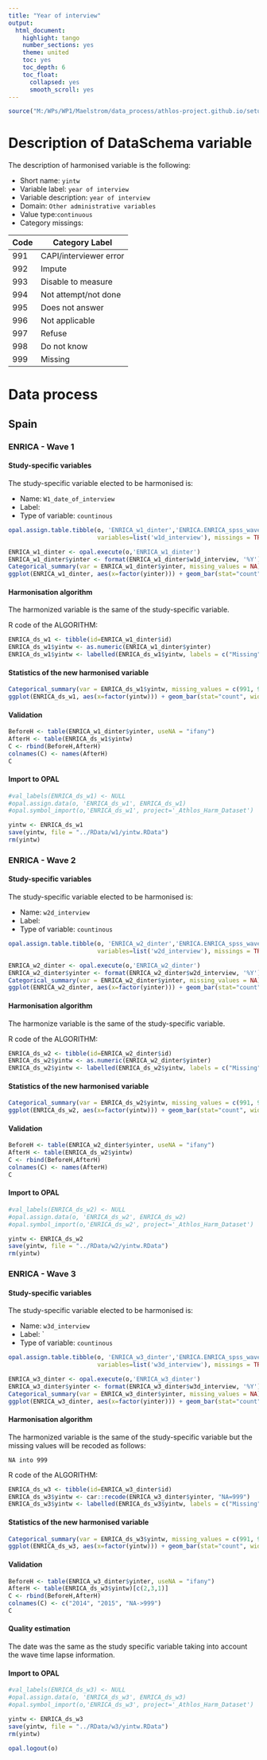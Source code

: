 ```yaml
---
title: "Year of interview"
output:
  html_document:
    highlight: tango
    number_sections: yes
    theme: united
    toc: yes
    toc_depth: 6
    toc_float:
      collapsed: yes
      smooth_scroll: yes
---
```



```r
source("M:/WPs/WP1/Maelstrom/data_process/athlos-project.github.io/setup_iago.r")
```

# Description of DataSchema variable

The description of harmonised variable is the following:




* Short name: `yintw`
* Variable label: `year of interview`
* Variable description: `year of interview`
* Domain: `Other administrative variables`
* Value type:`continuous`
* Category missings: 

**Code** | **Category Label**
----| ------------------
991 | CAPI/interviewer error
992 | Impute
993 | Disable to measure
994 | Not attempt/not done 
995 | Does not answer
996 | Not applicable
997 | Refuse
998 | Do not know
999 | Missing


# Data process

## Spain
    
### ENRICA - Wave 1 

#### Study-specific variables

The study-specific variable elected to be harmonised is:

* Name: `W1_date_of_interview`
* Label: 
* Type of variable: `countinous`

```r
opal.assign.table.tibble(o, 'ENRICA_w1_dinter','ENRICA.ENRICA_spss_wave1',
                         variables=list('w1d_interview'), missings = TRUE)
```

```r
ENRICA_w1_dinter <- opal.execute(o,'ENRICA_w1_dinter')
ENRICA_w1_dinter$yinter <- format(ENRICA_w1_dinter$w1d_interview, '%Y')
Categorical_summary(var = ENRICA_w1_dinter$yinter, missing_values = NA)
ggplot(ENRICA_w1_dinter, aes(x=factor(yinter))) + geom_bar(stat="count", width=0.4, fill="steelblue") + xlab("Year of interview") + ylab("Frequency")
```

#### Harmonisation algorithm
The harmonized variable is the same of the study-specific variable.

R code of the ALGORITHM:

```r
ENRICA_ds_w1 <- tibble(id=ENRICA_w1_dinter$id)
ENRICA_ds_w1$yintw <- as.numeric(ENRICA_w1_dinter$yinter)
ENRICA_ds_w1$yintw <- labelled(ENRICA_ds_w1$yintw, labels = c("Missing"=999, "Do not know"=998, "Refuse"=997, "Not applicable"=996, "Does not answer"=995,  "Not attempt not done"=994, "Disable to measure"=993, "Impute"=992, "CAPI interviewer error"=991))
```

#### Statistics of the new harmonised variable
```r
Categorical_summary(var = ENRICA_ds_w1$yintw, missing_values = c(991, 992, 993, 994, 995, 996, 997, 998, 999))
ggplot(ENRICA_ds_w1, aes(x=factor(yintw))) + geom_bar(stat="count", width=0.4, fill="steelblue") + xlab("Year of interview") + ylab("Frequency")
```

#### Validation
```r
BeforeH <- table(ENRICA_w1_dinter$yinter, useNA = "ifany")
AfterH <- table(ENRICA_ds_w1$yintw)
C <- rbind(BeforeH,AfterH)
colnames(C) <- names(AfterH)
C
```


#### Import to OPAL
```r
#val_labels(ENRICA_ds_w1) <- NULL
#opal.assign.data(o, 'ENRICA_ds_w1', ENRICA_ds_w1)
#opal.symbol_import(o,'ENRICA_ds_w1', project='_Athlos_Harm_Dataset')

yintw <- ENRICA_ds_w1
save(yintw, file = "../RData/w1/yintw.RData")
rm(yintw)
```






### ENRICA - Wave 2 

#### Study-specific variables

The study-specific variable elected to be harmonised is:

* Name: `w2d_interview`
* Label: 
* Type of variable: `countinous`

```r
opal.assign.table.tibble(o, 'ENRICA_w2_dinter','ENRICA.ENRICA_spss_wave2',
                         variables=list('w2d_interview'), missings = TRUE)
```

```r
ENRICA_w2_dinter <- opal.execute(o,'ENRICA_w2_dinter')
ENRICA_w2_dinter$yinter <- format(ENRICA_w2_dinter$w2d_interview, '%Y')
Categorical_summary(var = ENRICA_w2_dinter$yinter, missing_values = NA)
ggplot(ENRICA_w2_dinter, aes(x=factor(yinter))) + geom_bar(stat="count", width=0.4, fill="steelblue") + xlab("Year of interview") + ylab("Frequency")
```

#### Harmonisation algorithm
The harmonize variable is the same of the study-specific variable.


R code of the ALGORITHM:

```r
ENRICA_ds_w2 <- tibble(id=ENRICA_w2_dinter$id)
ENRICA_ds_w2$yintw <- as.numeric(ENRICA_w2_dinter$yinter)
ENRICA_ds_w2$yintw <- labelled(ENRICA_ds_w2$yintw, labels = c("Missing"=999, "Do not know"=998, "Refuse"=997, "Not applicable"=996, "Does not answer"=995,  "Not attempt not done"=994, "Disable to measure"=993, "Impute"=992, "CAPI interviewer error"=991))
```

#### Statistics of the new harmonised variable
```r
Categorical_summary(var = ENRICA_ds_w2$yintw, missing_values = c(991, 992, 993, 994, 995, 996, 997, 998, 999))
ggplot(ENRICA_ds_w2, aes(x=factor(yintw))) + geom_bar(stat="count", width=0.4, fill="steelblue") + xlab("Year of interview") + ylab("Frequency")
```

#### Validation
```r
BeforeH <- table(ENRICA_w2_dinter$yinter, useNA = "ifany")
AfterH <- table(ENRICA_ds_w2$yintw)
C <- rbind(BeforeH,AfterH)
colnames(C) <- names(AfterH)
C
```



#### Import to OPAL
```r
#val_labels(ENRICA_ds_w2) <- NULL
#opal.assign.data(o, 'ENRICA_ds_w2', ENRICA_ds_w2)
#opal.symbol_import(o,'ENRICA_ds_w2', project='_Athlos_Harm_Dataset')

yintw <- ENRICA_ds_w2
save(yintw, file = "../RData/w2/yintw.RData")
rm(yintw)

```




### ENRICA - Wave 3 

#### Study-specific variables

The study-specific variable elected to be harmonised is:

* Name: `	w3d_interview`
* Label: `
* Type of variable: `countinous`

```r
opal.assign.table.tibble(o, 'ENRICA_w3_dinter','ENRICA.ENRICA_spss_wave3',
                         variables=list('w3d_interview'), missings = TRUE)
```

```r
ENRICA_w3_dinter <- opal.execute(o,'ENRICA_w3_dinter')
ENRICA_w3_dinter$yinter <- format(ENRICA_w3_dinter$w3d_interview, '%Y')
Categorical_summary(var = ENRICA_w3_dinter$yinter, missing_values = NA)
ggplot(ENRICA_w3_dinter, aes(x=factor(yinter))) + geom_bar(stat="count", width=0.4, fill="steelblue") + xlab("Year of interview") + ylab("Frequency")
```

#### Harmonisation algorithm
The harmonized variable is the same of the study-specific variable but the missing values will be recoded as follows:

`NA into 999`

R code of the ALGORITHM:

```r
ENRICA_ds_w3 <- tibble(id=ENRICA_w3_dinter$id)
ENRICA_ds_w3$yintw <- car::recode(ENRICA_w3_dinter$yinter, "NA=999")
ENRICA_ds_w3$yintw <- labelled(ENRICA_ds_w3$yintw, labels = c("Missing"=999, "Do not know"=998, "Refuse"=997, "Not applicable"=996, "Does not answer"=995,  "Not attempt not done"=994, "Disable to measure"=993, "Impute"=992, "CAPI interviewer error"=991))
```

#### Statistics of the new harmonised variable
```r
Categorical_summary(var = ENRICA_ds_w3$yintw, missing_values = c(991, 992, 993, 994, 995, 996, 997, 998, 999))
ggplot(ENRICA_ds_w3, aes(x=factor(yintw))) + geom_bar(stat="count", width=0.4, fill="steelblue") + xlab("Year of interview") + ylab("Frequency")
```

#### Validation
```r
BeforeH <- table(ENRICA_w3_dinter$yinter, useNA = "ifany")
AfterH <- table(ENRICA_ds_w3$yintw)[c(2,3,1)]
C <- rbind(BeforeH,AfterH)
colnames(C) <- c("2014", "2015", "NA->999")
C
```

#### Quality estimation
The date was the same as the study specific variable taking into account the wave time lapse information.



#### Import to OPAL
```r
#val_labels(ENRICA_ds_w3) <- NULL
#opal.assign.data(o, 'ENRICA_ds_w3', ENRICA_ds_w3)
#opal.symbol_import(o,'ENRICA_ds_w3', project='_Athlos_Harm_Dataset')

yintw <- ENRICA_ds_w3
save(yintw, file = "../RData/w3/yintw.RData")
rm(yintw)

```


```r
opal.logout(o)
```
